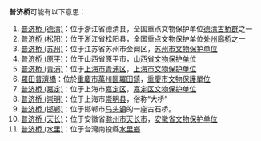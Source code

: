 '''普济桥'''可能有以下意思：
# [[普济桥_(德清)|普济桥 (德清)]]：位于浙江省德清县，全国重点文物保护单位[[德清古桥群|德清古桥群]]之一
# [[普济桥_(松阳)|普济桥 (松阳)]]：位于浙江省松阳县，全国重点文物保护单位[[处州廊桥|处州廊桥]]之一
# [[普济桥_(苏州)|普济桥 (苏州)]]：位于江苏省苏州市金阊区，[[苏州市文物保护单位|苏州市文物保护单位]]
# [[普济桥_(原平)|普济桥 (原平)]]：位于山西省原平市，[[山西省文物保护单位|山西省文物保护单位]]
# [[普济桥_(青浦)|普济桥 (青浦)]]：位于[[上海市|上海市]][[青浦区|青浦区]]，[[上海市文物保护单位#青浦区（11处）|上海市文物保护单位]]
# [[羅田普濟橋|羅田普濟橋]]：位於[[重慶市|重慶市]][[萬州區|萬州區]][[羅田鎮|羅田鎮]]，[[重慶市文物保護單位|重慶市文物保護單位]]
# [[普济桥_(嘉定)|普济桥 (嘉定)]]：位于上海市[[嘉定区|嘉定区]]，[[嘉定区文物保护单位|嘉定区文物保护单位]]
# [[普济桥_(崇明)|普济桥 (崇明)]]：位于上海市[[崇明县|崇明县]]，俗称“大桥”
# [[普济桥_(邯郸)|普济桥 (邯郸)]]：位于邯郸市[[马头镇|马头镇]]的一座古石桥。
# [[普济桥_(天长)|普济桥 (天长)]]：位于安徽省[[滁州市|滁州市]][[天长市|天长市]]，[[安徽省文物保护单位|安徽省文物保护单位]]
# [[普济桥_(水里)|普济桥 (水里)]]：位于台灣南投縣[[水里鄉|水里鄉]]
{{Disambig|cat=三字建築物消歧義|W}}